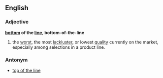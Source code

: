 ==English==

===Adjective===
'''[[bottom]] of the [[line]]''', '''bottom-of-the-line'''

#{{idiom}} the [[worst]], the most [[lackluster]], or lowest [[quality]] currently on the market, especially among selections in a product line.

===Antonym===
*[[top of the line]]